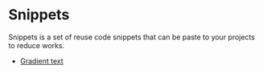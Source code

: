# Snippets

Snippets is a set of reuse code snippets that can be paste to your projects to reduce works.

- [Gradient text](gradient-text)
